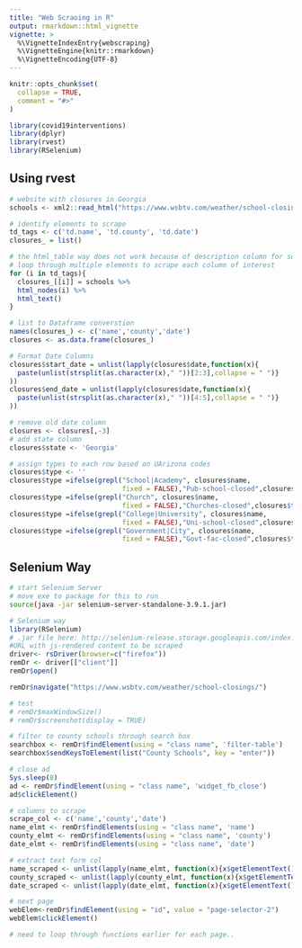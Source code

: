 ```yaml
---
title: "Web Scraoing in R"
output: rmarkdown::html_vignette
vignette: >
  %\VignetteIndexEntry{webscraping}
  %\VignetteEngine{knitr::rmarkdown}
  %\VignetteEncoding{UTF-8}
---
```


```r
knitr::opts_chunk$set(
  collapse = TRUE,
  comment = "#>"
)
```

```r
library(covid19interventions)
library(dplyr)
library(rvest)
library(RSelenium)
```


## Using rvest
```r
# website with closures in Georgia
schools <- xml2::read_html("https://www.wsbtv.com/weather/school-closings/")

# identify elements to scrape
td_tags <- c('td.name', 'td.county', 'td.date')
closures_ = list()

# the html_table way does not work because of description column for some rows
# loop through multiple elements to scrape each column of interest
for (i in td_tags){
  closures_[[i]] = schools %>%
  html_nodes(i) %>%
  html_text()
}

# list to Dataframe converstion
names(closures_) <- c('name','county','date')
closures <- as.data.frame(closures_)

# Format Date Columns
closures$start_date = unlist(lapply(closures$date,function(x){
  paste(unlist(strsplit(as.character(x)," "))[2:3],collapse = " ")}
))
closures$end_date = unlist(lapply(closures$date,function(x){
  paste(unlist(strsplit(as.character(x)," "))[4:5],collapse = " ")}
))

# remove old date column 
closures <- closures[,-3]
# add state column
closures$state <- 'Georgia'

# assign types to each row based on UArizona codes
closures$type <- ''
closures$type =ifelse(grepl("School|Academy", closures$name, 
                            fixed = FALSE),"Pub-school-closed",closures$type)
closures$type =ifelse(grepl("Church", closures$name, 
                            fixed = FALSE),"Churches-closed",closures$type)
closures$type =ifelse(grepl("College|University", closures$name, 
                            fixed = FALSE),"Uni-school-closed",closures$type)
closures$type =ifelse(grepl("Government|City", closures$name, 
                            fixed = FALSE),"Govt-fac-closed",closures$type)
```


## Selenium Way
```bash
# start Selenium Server
# move exe to package for this to run
source(java -jar selenium-server-standalone-3.9.1.jar)
```

```r
# Selenium way
library(RSelenium)
# .jar file here: http://selenium-release.storage.googleapis.com/index.html?path=3.9/
#URL with js-rendered content to be scraped
driver<- rsDriver(browser=c("firefox"))
remDr <- driver[["client"]]
remDr$open()

remDr$navigate("https://www.wsbtv.com/weather/school-closings/")

# test
# remDr$maxWindowSize()
# remDr$screenshot(display = TRUE)

# filter to county schools through search box
searchbox <- remDr$findElement(using = "class name", 'filter-table')
searchbox$sendKeysToElement(list("County Schools", key = "enter"))

# close ad
Sys.sleep(8)
ad <- remDr$findElement(using = "class name", 'widget_fb_close')
ad$clickElement()

# columns to scrape
scrape_col <- c('name','county','date')
name_elmt <- remDr$findElements(using = "class name", 'name')
county_elmt <- remDr$findElements(using = "class name", 'county')
date_elmt <- remDr$findElements(using = "class name", 'date')

# extract text form col
name_scraped <- unlist(lapply(name_elmt, function(x){x$getElementText()}))
county_scraped <- unlist(lapply(county_elmt, function(x){x$getElementText()}))
date_scraped <- unlist(lapply(date_elmt, function(x){x$getElementText()}))

# next page
webElem<-remDr$findElement(using = "id", value = "page-selector-2")
webElem$clickElement()

# need to loop through functions earlier for each page..
```
